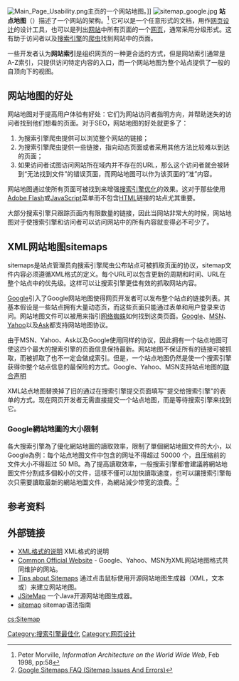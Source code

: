{{NoteTA|G1=IT}}
[[File:Main_Page_Usability.png|thumb]]主页的一个网站地图。]]
[[File:sitemap_google.jpg|thumb]]
'''站点地图'''（{{lang-en|Sitemap}}）描述了一个网站的架构。<ref>Peter Morville, ''Information Architecture on the World Wide Web'', Feb 1998, pp:58</ref> 它可以是一个任意形式的文档，用作[[网页设计|网页设计]]的设计工具，也可以是列出[[网站|网站]]中所有页面的一个[[网页|网页]]，通常采用分级形式。这有助于访问者以及[[搜索引擎|搜索引擎]]的[[网络爬虫|爬虫]]找到网站中的页面。

一些开发者认为'''网站索引'''是组织网页的一种更合适的方式，但是网站索引通常是A-Z索引，只提供访问特定内容的入口，而一个网站地图为整个站点提供了一般的自顶向下的视图。

==网站地图的好处==
网站地图对于提高用户体验有好处：它们为网站访问者指明方向，并帮助迷失的访问者找到他们想看的页面。对于SEO，网站地图的好处就更多了：
#为搜索引擎爬虫提供可以浏览整个网站的链接；
#为搜索引擎爬虫提供一些链接，指向动态页面或者采用其他方法比较难以到达的页面；
#如果访问者试图访问网站所在域内并不存在的URL，那么这个访问者就会被转到“无法找到文件”的错误页面，而网站地图可以作为该页面的“准”内容。

网站地图通过使所有页面可被找到来增强[[搜尋引擎最佳化|搜索引擎优化]]的效果。这对于那些使用[[Adobe_Flash|Adobe Flash]]或[[JavaScript|JavaScript]]菜单而不包含[[HTML|HTML]]链接的站点尤其重要。

大部分搜索引擎只跟踪页面内有限数量的链接，因此当网站非常大的时候，网站地图对于使搜索引擎和访问者可以访问网站中的所有内容就变得必不可少了。

==XML网站地图sitemaps==
sitemaps是站点管理员向搜索引擎爬虫公布站点可被抓取页面的协议，sitemap文件内容必须遵循XML格式的定义。每个URL可以包含更新的周期和时间、URL在整个站点中的优先级。这样可以让搜索引擎更佳有效的抓取网站内容。

[[Google|Google]]引入了Google网站地图使得网页开发者可以发布整个站点的链接列表。其基本假设是一些站点拥有大量动态页，而这些页面只能通过表单和用户登录来访问。网站地图文件可以被用来指引[[网络蜘蛛|网络蜘蛛]]如何找到这类页面。[[Google|Google]]、[[MSN|MSN]]、[[Yahoo|Yahoo]]以及[[Ask.com|Ask]]都支持网站地图协议。

由于MSN、Yahoo、Ask以及Google使用同样的协议，因此拥有一个站点地图可使这四个最大的搜索引擎的页面信息保持最新。网站地图不保证所有的链接可被抓取，而被抓取了也不一定会做成索引。但是，一个站点地图仍然是使一个搜索引擎获得你整个站点信息的最保险的方式。Google、Yahoo、MSN支持站点地图的[http://www.google.com/press/pressrel/sitemapsorg.html 联合声明]

XML站点地图替换掉了旧的通过在搜索引擎提交页面填写"提交给搜索引擎"的表单的方式。现在网页开发者无需直接提交一个站点地图，而是等待搜索引擎来找到它。

===Google網站地圖的大小限制===
各大搜索引擎為了優化網站地圖的讀取效率，限制了單個網站地圖文件的大小，以Google為例：每个站点地图文件中包含的网址不得超过 50000 个，且压缩前的文件大小不得超过 50 MB。為了提高讀取效率，一般搜索引擎都會建議將網站地圖文件分割成多個較小的文件，這樣不僅可以加快讀取速度，也可以讓搜索引擎每次只需要讀取最新的網站地圖文件，為網站減少带宽的浪費。<ref>[http://www.arnebrachhold.de/2006/04/07/google-sitemaps-faq-sitemap-issues-errors-and-problems/ Google Sitemaps FAQ (Sitemap Issues And Errors)]</ref>

==参考资料==
<div class="references-small">

<references />
</div>

==外部链接==
* [http://www.sitemaps.org/protocol.html XML格式的说明] XML格式的说明
* [http://www.sitemaps.org/ Common Official Website] - Google、Yahoo、MSN为XML网站地图格式共同维护的网站。
* [http://www.scriptol.com/seo/simple-map.html Tips about Sitemaps] 通过点击鼠标使用开源网站地图生成器（XML，文本或）来建立网站地图。
* [http://teutoburgo.web44.net/java/jsitemap.html JSiteMap] 一个Java开源网站地图生成器。
* [https://web.archive.org/web/20090301230031/http://hi.baidu.com/geniusfox/blog/item/afa7f9f9f82c6c5e252df2d2.html sitemap] sitemap语法指南

[[Category:搜索引擎最佳化|Category:搜索引擎最佳化]]
[[Category:网页设计|Category:网页设计]]

[[cs:Sitemap|cs:Sitemap]]